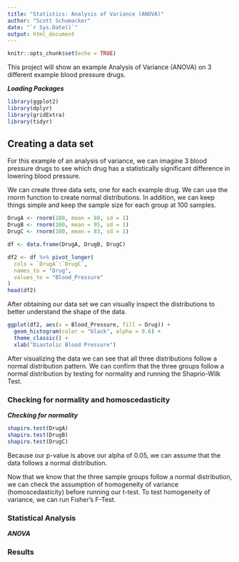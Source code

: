 ```yaml
---
title: "Statistics: Analysis of Variance (ANOVA)"
author: "Scott Schumacker"
date: "`r Sys.Date()`"
output: html_document
---
```


```r
knitr::opts_chunk$set(echo = TRUE)
```

This project will show an example Analysis of Variance (ANOVA) on 3 different example blood pressure drugs.

***Loading Packages***
```r
library(ggplot2)
library(dplyr)
library(gridExtra)
library(tidyr)
```

## Creating a data set
For this example of an analysis of variance, we can imagine 3 blood pressure drugs to see which drug has a statistically significant difference in lowering blood pressure.

We can create three data sets, one for each example drug. We can use the rnorm function to create normal distributions. In addition, we can keep things simple and keep the sample size for each group at 100 samples.
```r
DrugA <- rnorm(100, mean = 80, sd = 1)
DrugB <- rnorm(100, mean = 95, sd = 1)
DrugC <- rnorm(100, mean = 83, sd = 1)

df <- data.frame(DrugA, DrugB, DrugC)

df2 <- df %>% pivot_longer(
  cols = `DrugA`:`DrugC`,
  names_to = "Drug",
  values_to = "Blood_Pressure"
)
head(df2)
```

After obtaining our data set we can visually inspect the distributions to better understand the shape of the data.

```r
ggplot(df2, aes(x = Blood_Pressure, fill = Drug)) +
  geom_histogram(color = "black", alpha = 0.6) +
  theme_classic() +
  xlab("Diastolic Blood Pressure")
```

After visualizing the data we can see that all three distributions follow a normal distribution pattern. We can confirm that the three groups follow a normal distribution by testing for normality and running the Shaprio-Wilk Test.

### Checking for normality and homoscedasticity

***Checking for normality***
```r
shapiro.test(DrugA)
shapiro.test(DrugB)
shapiro.test(DrugC)
```
Because our p-value is above our alpha of 0.05, we can assume that the data follows a normal distribution.

Now that we know that the three sample groups follow a normal distribution, we can check the assumption of homogeneity of variance (homoscedasticity) before running our t-test. To test homogeneity of variance, we can run Fisher's F-Test.

### Statistical Analysis

***ANOVA***

### Results
